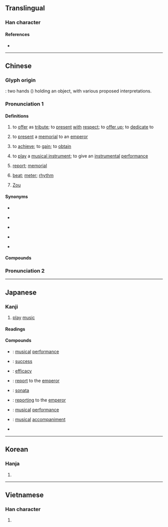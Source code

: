 {{also|秦|奉|泰}}
{{character info}}
==Translingual==

===Han character===
{{Han char|rn=37|rad=大|as=06|sn=9|four=50430|canj=QKHK|ids=⿱𡗗天}}

====References====
* {{Han ref|kx=0251.150|dkj=05915|dj=0512.140|hdz=10537.010|uh=594F|ud=22863|bh=ABB5|bd=43957}}

----

==Chinese==
{{zh-forms|alt=𠂑}}

===Glyph origin===
{{Han etym}}
{{liushu|ic}}: two hands ({{zh-l|*廾}}) holding an object, with various proposed interpretations.

===Pronunciation 1===
{{zh-pron
|m=zòu
|ma=Zh-zòu.ogg
|m-s=
|c=zau3
|c-t=
|g=
|h=pfs=
|j=
|mb=ce̿
|md=
|mn=qz,tw,xm,zz:chàu/twv:cháu/qz:chò/xm,zz:chò͘
|mn_note=chàu - vernacular; chò/chò͘ - literary
|mn-t=
|w=
|x=
|mc=y
|oc=y
|cat=v,n,pn
}}

====Definitions====
{{zh-hanzi}}

# {{lb|zh|literary|or in compounds}} to [[offer]] as [[tribute]]; to [[present]] [[with]] [[respect]]; to [[offer up]]; to [[dedicate]] to
# {{lb|zh|historical}} to [[present]] a [[memorial]] to an [[emperor]]
# {{lb|zh|literary|or in compounds}} to [[achieve]]; to [[gain]]; to [[obtain]]
# {{lb|zh|literary|or in compounds}} to [[play]] a [[musical instrument]]; to give an [[instrumental]] [[performance]]
# {{lb|zh|historical}} [[report]]; [[memorial]]
# {{lb|zh|literary|or in compounds}} [[beat]]; [[meter]]; [[rhythm]]
# {{surname|zh|dot=:}} [[Zou]]

====Synonyms====
* {{s|to offer as tribute}}
{{zh-syn-saurus|奉獻}}
* {{s|to present a memorial to an emperor}} {{zh-l|進奉}}
* {{s|to achieve}}
{{zh-syn-saurus|得到}}
* {{s|to play a musical instrument}}
{{zh-syn-saurus|演出}}
* {{s|beat}}
{{zh-syn-saurus|節拍}}

====Compounds====
{{zh-der|吹奏樂器|奏功|奏捷|奏凱|奏鳴曲|奏效|奏樂|伴奏|獨奏|合奏|變奏|重奏|協奏|演奏|吹奏|演奏者|協奏曲|獨奏曲|助奏|奏削|奏對|奏草|劾奏|前奏曲|大協奏曲|單音奏法|前奏|封奏|彈奏|四重奏|底下奏樂|奏請|奏本|保奏|即席演奏|密奏|奏議|奏鳴曲式|奏疏|奏琴|奏摺|奏章|奏記|准奏|先斬後奏|二重奏|滑奏|條奏|啟奏|滾奏法|曲終奏雅|摺奏|敷奏|申奏|牋奏|金奏|節奏|表奏|計日奏功|間奏曲|齊奏|聯奏|鍾儀楚奏|進奏|題奏|章奏|面奏|間奏|金石奏|變奏曲}}

===Pronunciation 2===
{{zh-see|湊|a}}
{{zh-see|腠|a}}

{{zh-cat|Music|Advanced}}

----

==Japanese==

===Kanji===
{{ja-kanji|grade=6|rs=大06}}

# [[play]] [[music]]

====Readings====
{{ja-readings
|goon=す
|kanon=そう
|kun=かな-でる, すす-める
}}

====Compounds====
{{der-top|Compounds}}
* {{ja-r|奏%楽|そう%がく}}: [[musical]] [[performance]]
* {{ja-r|奏%功|そう%こう}}: [[success]]
* {{ja-r|奏%効|そう%こう}}: [[efficacy]]
* {{ja-r|奏%上|そう%じょう}}: [[report]] to the [[emperor]]
* {{ja-r|奏%鳴%曲|そう%めい%きょく}}: [[sonata]]
* {{ja-r|奏%聞|そう%もん}}: [[reporting]] to the [[emperor]]
* {{ja-r|演%奏|えん%そう}}: [[musical]] [[performance]]
* {{ja-r|伴%奏|ばん%そう}}: [[musical]] [[accompaniment]]
* {{ja-r|軍%奏|ぐん%そう}}
{{der-bottom}}

----

==Korean==

===Hanja===
{{ko-hanja|hangeul=주|rv=ju|mr=chu}}

# {{rfdef|ko|sort=大06}}

----

==Vietnamese==

===Han character===
{{vi-readings|reading=tấu, táu, tâu, thần|rs=大06}}

# {{rfdef|vi|sort=大06}}